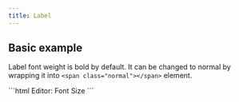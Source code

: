 ```yaml
---
title: Label
---
```



<Imports />

## Basic example

Label font weight is bold by default. It can be changed to normal by wrapping it into `<span class="normal"></span>` element.

<Demo>
  <BasicExample />
  <Fragment slot="html">
    ```html
    <vscode-label for="select-01" side-aligned="end" required>
      <span class="normal">Editor:</span> Font Size
    </vscode-label>
    ```
  </Fragment>
</Demo>
